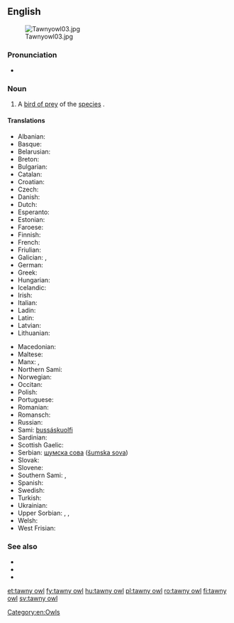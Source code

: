 ==English==
[[Image:Tawnyowl03.jpg|thumb]]

===Pronunciation===
* {{a|RP}} {{IPA|/ˈtɔːni aʊl/}}

===Noun===
{{en-noun|head=[[tawny]] [[owl]]}}

# A [[bird of prey]] of the [[species]] {{taxlink|Strix aluco|species|noshow=1}}.

====Translations====
{{trans-top|''Strix aluco''}}
* Albanian: {{t|sq|kukuvajka e pyjeve}}
* Basque: {{t|eu|urubi}}
* Belarusian: {{t|be|няясыць шэрая}}
* Breton: {{t|br|kaouenn penn-tev}}
* Bulgarian: {{t|bg|горска улулица|tr=gorska ululica}}
* Catalan: {{t|ca|gamarús}}
* Croatian: {{t|sh|šumska sova}}
* Czech: {{t|cs|puštík}}
* Danish: {{t|da|natugle|c}}
* Dutch: {{t+|nl|bosuil|m}}
* Esperanto: {{t|eo|arbara strigo}}
* Estonian: {{t|et|kodukakk}}
* Faroese: {{t|fo|músagjóð}}
* Finnish: {{t+|fi|lehtopöllö}}
* French: {{t+|fr|chouette hulotte|f}}
* Friulian: {{t|fur|catůs}}
* Galician: {{t|gl|curuxa laiona}}, {{t+|gl|avelaiona}}
* German: {{t+|de|Waldkauz|m}}
* Greek: {{t|el|χουχουριστιής}}
* Hungarian: {{t+|hu|macskabagoly}}
* Icelandic: {{t|is|náttugla|f}}
* Irish: {{t|ga|ulchabhán donn}}
* Italian: {{t+|it|allocco}}
* Ladin: {{t|lld|ciuch}}
* Latin: {{t|la|Strix aluco}}
* Latvian: {{t|lv|meža pūce}}
* Lithuanian: {{t|lt|naminė pelėda}}
{{trans-mid}}
* Macedonian: {{t|mk|шумски був|tr=šumski buv}}
* Maltese: {{t|mt|kokka}}
* Manx: {{t|gv|hullad ghoan|f}}, {{t|gv|hullad ouyr|f}}
* Northern Sami: {{t|se|bussáskuolfi}}
* Norwegian: {{t|no|kattugle}}
* Occitan: {{t+|oc|caús}}
* Polish: {{t+|pl|puszczyk}}
* Portuguese: {{t+|pt|coruja-do-mato|f}}
* Romanian: {{t+|ro|huhurez}}
* Romansch: {{t|rm|tschuetta da guaud}}
* Russian: {{t|ru|неясыть серая|tr=nejasyt' seraja}}
* Sami: [[bussáskuolfi]]
* Sardinian: {{t|sc|cuccubaju}}
* Scottish Gaelic: {{t|gd|comhachag-dhonn|f}}
* Serbian: [[шумска сова]] ([[šumska sova]])
* Slovak: {{t|sk|sova lesná}}
* Slovene: {{t|sl|lesna sova}}
* Southern Sami: {{t|sma|hamhka}}, {{t|sma|jïjje-snjågloe}}
* Spanish: {{t+|es|cárabo|m}}
* Swedish: {{t+|sv|kattuggla}}
* Turkish: {{t+|tr|alaca baykuş}}
* Ukrainian: {{t|uk|сова сіра|tr=[[sova sira]]}}
* Upper Sorbian: {{t|hsb|kiwka}}, {{t|hsb|wiwka}}, {{t|hsb|kwikawa}}
* Welsh: {{t|cy|tylluan frech}}
* West Frisian: {{t|fy|wâldûle}}
{{trans-bottom}}

===See also===
* {{pedia}}
* {{specieslite|Strix aluco}}
* {{commonslite|Strix aluco}}

[[Category:en:Owls]]

[[et:tawny owl]]
[[fy:tawny owl]]
[[hu:tawny owl]]
[[pl:tawny owl]]
[[ro:tawny owl]]
[[fi:tawny owl]]
[[sv:tawny owl]]